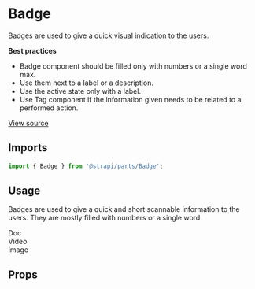<!--- Badge.stories.mdx --->


<Meta
  title="Design System/Molecules/Badge"
  component={Badge}
/>

# Badge

Badges are used to give a quick visual indication to the users.

**Best practices**

- Badge component should be filled only with numbers or a single word max.
- Use them next to a label or a description.
- Use the active state only with a label.
- Use Tag component if the information given needs to be related to a performed action.

[View source](https://github.com/strapi/parts/tree/develop/packages/strapi-parts/src/Badge)

## Imports

```js
import { Badge } from '@strapi/parts/Badge';
```

## Usage

Badges are used to give a quick and short scannable information to the users. They are mostly filled with numbers or a single word.

<Canvas>
  <Story name="base">
    <Stack size={2}>
      <div>
        <Badge>Doc</Badge>
      </div>
      <div>
        <Badge>Video</Badge>
      </div>
      <div>
        <Badge active>Image</Badge>
      </div>
    </Stack>
  </Story>
</Canvas>

## Props

<ArgsTable of={Badge} />
